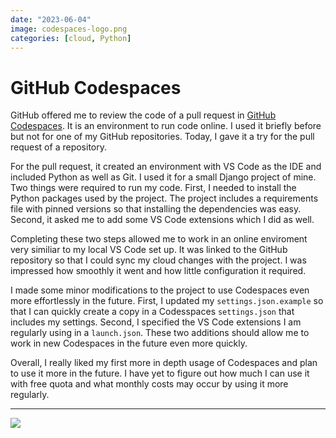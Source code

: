 ```yaml
---
date: "2023-06-04"
image: codespaces-logo.png
categories: [cloud, Python]
---
```


# GitHub Codespaces

GitHub offered me to review the code of a pull request in [GitHub Codespaces](https://github.com/features/codespaces). It is an environment to run code online. I used it briefly before but not for one of my GitHub repositories. Today, I gave it a try for the pull request of a repository.

For the pull request, it created an environment with VS Code as the IDE and included Python as well as Git. I used it for a small Django project of mine. Two things were required to run my code. First, I needed to install the Python packages used by the project. The project includes a requirements file with pinned versions so that installing the dependencies was easy. Second, it asked me to add some VS Code extensions which I did as well.

Completing these two steps allowed me to work in an online enviroment very similiar to my local VS Code set up. It was linked to the GitHub repository so that I could sync my cloud changes with the project. I was impressed how smoothly it went and how little configuration it required.

I made some minor modifications to the project to use Codespaces even more effortlessly in the future. First, I updated my `settings.json.example` so that I can quickly create a copy in a Codesspaces `settings.json` that includes my settings. Second, I specified the VS Code extensions I am regularly using in a `launch.json`. These two additions should allow me to work in new Codespaces in the future even more quickly.

Overall, I really liked my first more in depth usage of Codespaces and plan to use it more in the future. I have yet to figure out how much I can use it with free quota and what monthly costs may occur by using it more regularly.

---

![](codespace-hd.png)
